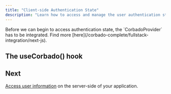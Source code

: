 ```yaml
---
title: "Client-side Authentication State"
description: "Learn how to access and manage the user authentication state on the client-side in your Next.js application."
---
```



<Warning>
    Before we can begin to access authentication state, the `CorbadoProvider` has to be integrated.
    Find more [here](/corbado-complete/fullstack-integration/next-js).
</Warning>

## The useCorbado() hook

<UseCorbadoContent framework="Next.js" />

## Next

[Access user information](/corbado-complete/fullstack-integration/next-js/authentication-state-server) on the server-side of your application.